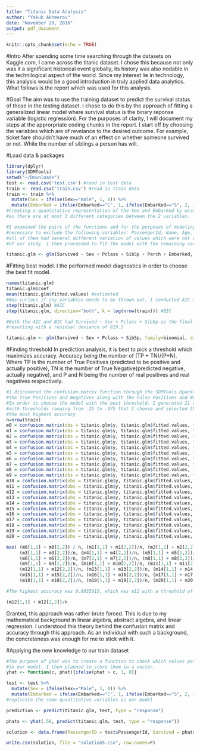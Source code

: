 ```yaml
---
title: "Titanic Data Analysis"
author: "Yakub Akhmerov"
date: "November 29, 2016"
output: pdf_document
---
```


```r
knitr::opts_chunk$set(echo = TRUE)
```


#Intro 
After spending some time searching through the datasets on Kaggle.com, I came across the titanic dataset. I chose this because not only was it a significant historical event globally, its history was also nodable in the technilogical aspect of the world. Since my interest lie in technology, this analysis would be a good introduction in truly applied data analytics. What follows is the report which was used for this analysis.

#Goal
The aim was to use the training dataset to predict the survival status of those in the testing dataset. I chose to do this by the approach of fitting a generalized linear model where survival status is the binary reponse variable (logistic regression). For the purposes of clarity, I will document my steps at the approrpriate coding chunks in the report.
I start off by choosing the variables which are of revelance to the desired outcome. For example, ticket fare shouldn't have much of an effect on whether someone survived or not. While the number of siblings a person has will.


#Load data & packages
```r
library(dplyr)
library(SDMTools)
setwd("~/Downloads")
test <- read.csv('test.csv') #read in test data
train <- read.csv('train.csv') #read in train data
train <- train %>%
  mutate(Sex = ifelse(Sex=="male", 1, 0)) %>%
  mutate(Embarked = ifelse(Embarked=="C", 1, ifelse(Embarked=="S", 2, 3)))
#Creating a quantitative representation of the Sex and Embarked by wrangling the data 
#as there are at most 3 different categories between the 2 variables.
```



```r
#I examined the pairs of the functions and for the purposes of modeling, I found it  
#necessary to exclude the following variables: PassengerId, Name, Age, Ticket, Fare, and Cabin, as 
#all of them had several different variation of values which were not relevent to the purposes  
#of our study. I then proceeded to fit the model with the remaining variables.

titanic.glm <- glm(Survived ~ Sex + Pclass + SibSp + Parch + Embarked, family=binomial, data=train)
```


#Fitting best model.
I the performed model diagnostics in order to choose the best fit model.
```r
names(titanic.glm)
titanic.glm$coef 
mean(titanic.glm$fitted.values) #estimated 
#Was curious if any variables neede to be thrown out. I conducted AIC and BIC to determine this.
step(titanic.glm) #AIC
step(titanic.glm, direction="both", k = log(nrow(train))) #BIC

#Both the AIC and BIC had Survived ~ Sex + Pclass + SibSp as the final model, both 
#resulting with a residual deviance of 819.3

titanic.glm <- glm(Survived ~ Sex + Pclass + SibSp, family=binomial, data=train)
```


#Finding threshold
In prediction analysis, it is best to pick a threshold which maximizes accuracy. Accuracy being the number of (TP + TN)/(P+N). Where TP is the number of True Positives (predicted to be positive and actually positive), TN is the number of True Negative(predicted negative, actually negative), and P and N being the number of real positives and real negatives respectively.
```r
#I discovered the confusion.matrix function through the SDMTools Rpackage, which computes 
#the True Positives and Negatives along with the False Positives and Negatives
#In order to choose the model with the best threshold. I generated 21 confusion matrices 
#with thresholds ranging from .25 to .975 that I choose and selected the threshold with 
#the most highest accuracy
n=nrow(train)
m0 = confusion.matrix(obs = titanic.glm$y, titanic.glm$fitted.values, threshold = .025)
m1 = confusion.matrix(obs = titanic.glm$y, titanic.glm$fitted.values, threshold = .5)
m2 = confusion.matrix(obs = titanic.glm$y, titanic.glm$fitted.values, threshold = .10)
m3 = confusion.matrix(obs = titanic.glm$y, titanic.glm$fitted.values, threshold = .15)
m4 = confusion.matrix(obs = titanic.glm$y, titanic.glm$fitted.values, threshold = .20)
m5 = confusion.matrix(obs = titanic.glm$y, titanic.glm$fitted.values, threshold = .25)
m6 = confusion.matrix(obs = titanic.glm$y, titanic.glm$fitted.values, threshold = .30)
m7 = confusion.matrix(obs = titanic.glm$y, titanic.glm$fitted.values, threshold = .35)
m8 = confusion.matrix(obs = titanic.glm$y, titanic.glm$fitted.values, threshold = .40)
m9 = confusion.matrix(obs = titanic.glm$y, titanic.glm$fitted.values, threshold = .45)
m10 = confusion.matrix(obs = titanic.glm$y, titanic.glm$fitted.values, threshold = .50)
m11 = confusion.matrix(obs = titanic.glm$y, titanic.glm$fitted.values, threshold = .55)
m12 = confusion.matrix(obs = titanic.glm$y, titanic.glm$fitted.values, threshold = .60)
m13 = confusion.matrix(obs = titanic.glm$y, titanic.glm$fitted.values, threshold = .65)
m14 = confusion.matrix(obs = titanic.glm$y, titanic.glm$fitted.values, threshold = .70)
m15 = confusion.matrix(obs = titanic.glm$y, titanic.glm$fitted.values, threshold = .75)
m16 = confusion.matrix(obs = titanic.glm$y, titanic.glm$fitted.values, threshold = .80)
m17 = confusion.matrix(obs = titanic.glm$y, titanic.glm$fitted.values, threshold = .85)
m18 = confusion.matrix(obs = titanic.glm$y, titanic.glm$fitted.values, threshold = .90)
m19 = confusion.matrix(obs = titanic.glm$y, titanic.glm$fitted.values, threshold = .95)
m20 = confusion.matrix(obs = titanic.glm$y, titanic.glm$fitted.values, threshold = .975)

max( (m0[1,1] + m0[2,2]) / n, (m1[1,1] + m1[2,2])/n, (m2[1,1] + m2[2,2])/n, 
     (m3[1,1] + m3[2,2])/n, (m4[1,1] + m4[2,2])/n, (m5[1,1] + m5[2,2])/n, 
     (m6[1,1] + m6[2,2])/n, (m7[1,1] + m7[2,2])/n, (m8[1,1] + m8[2,2])/n, 
     (m9[1,1] + m9[2,2])/n, (m10[1,1] + m10[2,2])/n, (m11[1,1] + m11[2,2])/n, 
     (m12[1,1] + m12[2,2])/n, (m13[1,1] + m13[2,2])/n, (m14[1,1] + m14[2,2])/n, 
     (m15[1,1] + m15[2,2])/n, (m16[1,1] + m16[2,2])/n, (m17[1,1] + m17[2,2])/n, 
     (m18[1,1] + m18[2,2])/n, (m19[1,1] + m19[2,2])/n, (m20[1,1] + m20[2,2])/n)

#The highest accuracy was 0.8035915, which was m12 with a threshold of .60

(m12[1,1] + m12[2,2])/n
```
Granted, this approach was rather brute forced. This is due to my mathematical background in linear algebra, abstract algebra, and linear regression. I understood this theory behind the confusion matrix and accuracy through this approach. As an individual with such a background, the concreteness was enough for me to stick with it.

#Applying the new knowledge to our train dataset
```r
#The purpose of yhat was to create a function to check which values pass the threshold 
#in our model. I then planned to store them in a vector.
yhat <- function(c, phat){ifelse(phat > c, 1, 0)}

test <- test %>%
  mutate(Sex = ifelse(Sex=="Male", 1, 0)) %>%
  mutate(Embarked = ifelse(Embarked=="C", 1, ifelse(Embarked=="S", 2, 3)))
#replicate the same quantitative variables as our model         

prediction <- predict(titanic.glm, test, type = "response")

phats <- yhat(.58, predict(titanic.glm, test, type = "response"))

solution <- data.frame(PassengerID = test$PassengerId, Survived = phats)

write.csv(solution, file = "solution5.csv", row.names=F)

```

